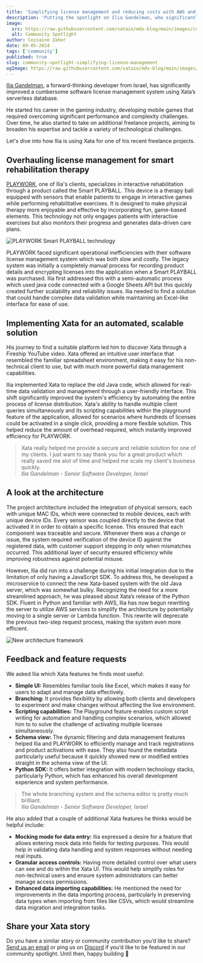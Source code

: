 ```yaml
---
title: 'Simplifying license management and reducing costs with AWS and Xata'
description: 'Putting the spotlight on Ilia Gandelman, who significantly improved a cumbersome software license management system for smart rehabilitation therapy devices using Xata and AWS.'
image:
  src: https://raw.githubusercontent.com/xataio/mdx-blog/main/images/community-spotlight-simplifying-license-management.jpg
  alt: Community Spotlight
author: Cezzaine Zaher
date: 09-05-2024
tags: ['community']
published: true
slug: community-spotlight-simplifying-license-management
ogImage: https://raw.githubusercontent.com/xataio/mdx-blog/main/images/community-spotlight-simplifying-license-management.jpg
---
```


[Ilia Gandelman](https://www.linkedin.com/in/ilia-gandelman-64663563/), a forward-thinking developer from Israel, has significantly improved a cumbersome software license management system using Xata’s serverless database.

He started his career in the gaming industry, developing mobile games that required overcoming significant performance and complexity challenges. Over time, he also started to take on additional freelance projects, aiming to broaden his expertise and tackle a variety of technological challenges.

Let's dive into how Ilia is using Xata for one of his recent freelance projects.

## Overhauling license management for smart rehabilitation therapy

[PLAYWORK](https://www.playwork.me/), one of Ilia's clients, specializes in interactive rehabilitation through a product called the Smart PLAYBALL. This device is a therapy ball equipped with sensors that enable patients to engage in interactive games while performing rehabilitative exercises. It is designed to make physical therapy more enjoyable and effective by incorporating fun, game-based elements. This technology not only engages patients with interactive exercises but also monitors their progress and generates data-driven care plans.

![PLAYWORK Smart PLAYBALL technology](/images/simplified-license-management/spotlight-playwork.png)

PLAYWORK faced significant operational inefficiencies with their software license management system which was both slow and costly. The legacy system was initially a completely manual process for recording product details and encrypting licenses into the application when a Smart PLAYBALL was purchased. Ilia first addressed this with a semi-automatic process which used java code connected with a Google Sheets API but this quickly created further scalability and reliability issues. Ilia needed to find a solution that could handle complex data validation while maintaining an Excel-like interface for ease of use.

## Implementing Xata for an automated, scalable solution

His journey to find a suitable platform led him to discover Xata through a Fireship YouTube video. Xata offered an intuitive user interface that resembled the familiar spreadsheet environment, making it easy for his non-technical client to use, but with much more powerful data management capabilities.

Ilia implemented Xata to replace the old Java code, which allowed for real-time data validation and management through a user-friendly interface. This shift significantly improved the system's efficiency by automating the entire process of license distribution. Xata's ability to handle multiple client queries simultaneously and its scripting capabilities within the playground feature of the application, allowed for scenarios where hundreds of licenses could be activated in a single click, providing a more flexible solution. This helped reduce the amount of overhead required, which instantly improved efficiency for PLAYWORK.

> Xata really helped me provide a secure and reliable solution for one of my clients. I just want to say thank you for a great product which really saved me alot of time and helped me scale my client's business quickly.\
> _Ilia Gandelman - Senior Software Developer, Israel_

## A look at the architecture

The project architecture included the integration of physical sensors, each with unique MAC IDs, which were connected to mobile devices, each with unique device IDs. Every sensor was coupled directly to the device that activated it in order to obtain a specific license. This ensured that each component was traceable and secure. Whenever there was a change or issue, the system required verification of the device ID against the registered data, with customer support stepping in only when mismatches occurred. This additional layer of security ensured efficiency while improving robustness against potential misuse.

However, Ilia did run into a challenge during his initial integration due to the limitation of only having a JavaScript SDK. To address this, he developed a microservice to connect the new Xata-based system with the old Java server, which was somewhat bulky. Recognizing the need for a more streamlined approach, he was pleased about Xata’s release of the Python SDK. Fluent in Python and familiar with AWS, Ilia has now begun rewriting the server to utilize AWS services to simplify the architecture by potentially moving to a single server or Lambda function. This rewrite will deprecate the previous two-step request process, making the system even more efficient.

![New architecture framework](/images/simplified-license-management/architecture@2x.png)

## Feedback and feature requests

We asked Ilia which Xata features he finds most useful:

- **Simple UI:** Resembles familiar tools like Excel, which makes it easy for users to adapt and manage data effectively.
- **Branching:** It provides flexibility by allowing both clients and developers to experiment and make changes without affecting the live environment.
- **Scripting capabilities:** The Playground feature enables custom script writing for automation and handling complex scenarios, which allowed him to to solve the challenge of activating multiple licenses simultaneously.
- **Schema view:** The dynamic filtering and data management features helped Ilia and PLAYWORK to efficiently manage and track registrations and product activations with ease. They also found the metadata particularly useful because it quickly showed new or modified entries straight in the schema view of the UI.
- **Python SDK:** It offers better integration with modern technology stacks, particularly Python, which has enhanced his overall development experience and system performance.

> The whole branching system and the schema editor is pretty much brilliant.\
> _Ilia Gandelman - Senior Software Developer, Israel_

He also added that a couple of additional Xata features he thinks would be helpful include:

- **Mocking mode for data entry:** Ilia expressed a desire for a feature that allows entering mock data into fields for testing purposes. This would help in validating data handling and system responses without needing real inputs.
- **Granular access controls:** Having more detailed control over what users can see and do within the Xata UI. This would help simplify roles for non-technical users and ensure system administrators can better manage access permissions.
- **Enhanced data importing capabilities:** He mentioned the need for improvements in the data importing process, particularly in preserving data types when importing from files like CSVs, which would streamline data migration and integration tasks.

## Share your Xata story

Do you have a similar story or community contribution you’d like to share? [Send us an email](mailto:communityspotlight@xata.io) or ping us on [Discord](https://xata.io/discord) if you’d like to be featured in our community spotlight. Until then, happy building 🦋

